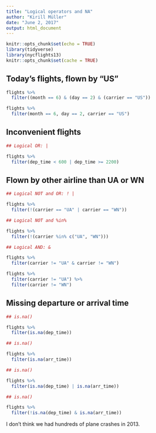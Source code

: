 ```yaml
---
title: "Logical operators and NA"
author: "Kirill Müller"
date: "June 2, 2017"
output: html_document
---
```


```r
knitr::opts_chunk$set(echo = TRUE)
library(tidyverse)
library(nycflights13)
knitr::opts_chunk$set(cache = TRUE)
```


## Today's flights, flown by "US"

```r
flights %>%
  filter((month == 6) & (day == 2) & (carrier == "US"))
```

```r
flights %>%
  filter(month == 6, day == 2, carrier == "US")
```


## Inconvenient flights

```r
## Logical OR: |

flights %>% 
  filter(dep_time < 600 | dep_time >= 2200)
```

## Flown by other airline than UA or WN


```r
## Logical NOT and OR: ! |

flights %>% 
  filter(!(carrier == "UA" | carrier == "WN"))
```


```r
## Logical NOT and %in%

flights %>% 
  filter(!(carrier %in% c("UA", "WN")))
```


```r
## Logical AND: &

flights %>%
  filter(carrier != "UA" & carrier != "WN")
```


```r
flights %>% 
  filter(carrier != "UA") %>% 
  filter(carrier != "WN")
```

## Missing departure or arrival time

```r
## is.na()

flights %>% 
  filter(is.na(dep_time))
```

```r
## is.na()

flights %>% 
  filter(is.na(arr_time))
```

```r
## is.na()

flights %>% 
  filter(is.na(dep_time) | is.na(arr_time))
```

```r
## is.na()

flights %>% 
  filter(!is.na(dep_time) & is.na(arr_time))
```

I don't think we had hundreds of plane crashes in 2013.
